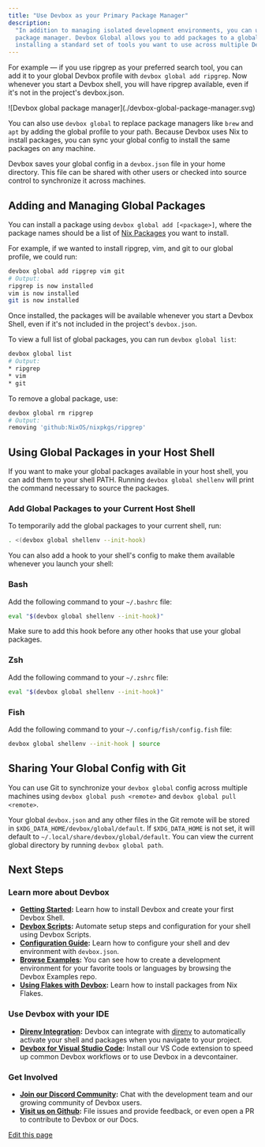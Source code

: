 ```yaml
---
title: "Use Devbox as your Primary Package Manager"
description:
  "In addition to managing isolated development environments, you can use Devbox as a general
  package manager. Devbox Global allows you to add packages to a global  This is useful for
  installing a standard set of tools you want to use across multiple Devbox Projects."
---
```


For example — if you use ripgrep as your preferred search tool, you can add it to your global Devbox
profile with `devbox global add ripgrep`. Now whenever you start a Devbox shell, you will have
ripgrep available, even if it's not in the project's devbox.json.

<Frame caption="Installing Packages with Devbox Global">
  ![Devbox global package manager](./devbox-global-package-manager.svg)
</Frame>

You can also use `devbox global` to replace package managers like `brew` and `apt` by adding the
global profile to your path. Because Devbox uses Nix to install packages, you can sync your global
config to install the same packages on any machine.

Devbox saves your global config in a `devbox.json` file in your home directory. This file can be
shared with other users or checked into source control to synchronize it across machines.

## Adding and Managing Global Packages[​](#adding-and-managing-global-packages "Direct link to Adding and Managing Global Packages")

You can install a package using `devbox global add [<package>]`, where the package names should be a
list of [Nix Packages](https://search.nixos.org/packages) you want to install.

For example, if we wanted to install ripgrep, vim, and git to our global profile, we could run:

```bash
devbox global add ripgrep vim git
# Output:
ripgrep is now installed
vim is now installed
git is now installed
```

Once installed, the packages will be available whenever you start a Devbox Shell, even if it's not
included in the project's `devbox.json`.

To view a full list of global packages, you can run `devbox global list`:

```bash
devbox global list
# Output:
* ripgrep
* vim
* git
```

To remove a global package, use:

```bash
devbox global rm ripgrep
# Output:
removing 'github:NixOS/nixpkgs/ripgrep'
```

## Using Global Packages in your Host Shell[​](#using-global-packages-in-your-host-shell "Direct link to Using Global Packages in your Host Shell")

If you want to make your global packages available in your host shell, you can add them to your
shell PATH. Running `devbox global shellenv` will print the command necessary to source the
packages.

### Add Global Packages to your Current Host Shell[​](#add-global-packages-to-your-current-host-shell "Direct link to Add Global Packages to your Current Host Shell")

To temporarily add the global packages to your current shell, run:

```bash
. <(devbox global shellenv --init-hook)
```

You can also add a hook to your shell's config to make them available whenever you launch your
shell:

### Bash[​](#bash "Direct link to Bash")

Add the following command to your `~/.bashrc` file:

```bash
eval "$(devbox global shellenv --init-hook)"
```

Make sure to add this hook before any other hooks that use your global packages.

### Zsh[​](#zsh "Direct link to Zsh")

Add the following command to your `~/.zshrc` file:

```bash
eval "$(devbox global shellenv --init-hook)"
```

### Fish[​](#fish "Direct link to Fish")

Add the following command to your `~/.config/fish/config.fish` file:

```bash
devbox global shellenv --init-hook | source
```

## Sharing Your Global Config with Git[​](#sharing-your-global-config-with-git "Direct link to Sharing Your Global Config with Git")

You can use Git to synchronize your `devbox global` config across multiple machines using
`devbox global push <remote>` and `devbox global pull <remote>`.

Your global `devbox.json` and any other files in the Git remote will be stored in
`$XDG_DATA_HOME/devbox/global/default`. If `$XDG_DATA_HOME` is not set, it will default to
`~/.local/share/devbox/global/default`. You can view the current global directory by running
`devbox global path`.

## Next Steps[​](#next-steps "Direct link to Next Steps")

### Learn more about Devbox[​](#learn-more-about-devbox "Direct link to Learn more about Devbox")

- **[Getting Started](/docs/devbox/quickstart/):** Learn how to install Devbox and create your first
  Devbox Shell.
- **[Devbox Scripts](/docs/devbox/guides/scripts/):** Automate setup steps and configuration for
  your shell using Devbox Scripts.
- **[Configuration Guide](/docs/devbox/configuration/):** Learn how to configure your shell and dev
  environment with `devbox.json`.
- **[Browse Examples](https://github.com/jetify-com/devbox-examples):** You can see how to create a
  development environment for your favorite tools or languages by browsing the Devbox Examples repo.
- **[Using Flakes with Devbox](/docs/devbox/guides/using-flakes/):** Learn how to install packages
  from Nix Flakes.

### Use Devbox with your IDE[​](#use-devbox-with-your-ide "Direct link to Use Devbox with your IDE")

- **[Direnv Integration](/docs/devbox/ide-configuration/direnv/):** Devbox can integrate with
  [direnv](https://direnv.net/) to automatically activate your shell and packages when you navigate
  to your project.
- **[Devbox for Visual Studio Code](https://marketplace.visualstudio.com/items?itemName=jetpack-io.devbox):**
  Install our VS Code extension to speed up common Devbox workflows or to use Devbox in a
  devcontainer.

### Get Involved[​](#get-involved "Direct link to Get Involved")

- **[Join our Discord Community](https://discord.gg/jetify):** Chat with the development team and
  our growing community of Devbox users.
- **[Visit us on Github](https://github.com/jetify-com/devbox):** File issues and provide feedback,
  or even open a PR to contribute to Devbox or our Docs.

[Edit this page](https://github.com/jetify-com/devbox/tree/main/docs/app/docs/devbox-global.md)
